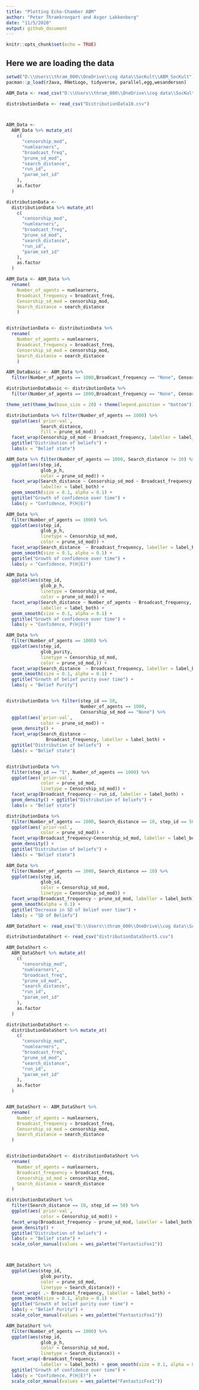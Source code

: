 ```yaml
---
title: "Plotting Echo-Chamber ABM"
author: "Peter Thramkrongart and Asger Lakkenborg"
date: "11/5/2020"
output: github_document
---
```


```r
knitr::opts_chunk$set(echo = TRUE)
```

## Here we are loading the data
```r

setwd("D:\\Users\\thram_000\\OneDrive\\cog data\\SocKult\\ABM_SocKult")
pacman::p_load(rJava, RNetLogo, tidyverse, parallel,egg,wesanderson)

ABM_Data <- read_csv("D:\\Users\\thram_000\\OneDrive\\cog data\\SocKult\\ABM_SocKult\\ABM_Data10.csv")

distributionData <- read_csv("DistributionData10.csv")



ABM_Data <-
  ABM_Data %>% mutate_at(
    c(
      "censorship_mod",
      "numlearners",
      "broadcast_freq",
      "prune_sd_mod",
      "search_distance",
      "run_id",
      "param_set_id"
    ),
    as.factor
  )

distributionData <-
  distributionData %>% mutate_at(
    c(
      "censorship_mod",
      "numlearners",
      "broadcast_freq",
      "prune_sd_mod",
      "search_distance",
      "run_id",
      "param_set_id"
    ),
    as.factor
  ) 

ABM_Data <- ABM_Data %>% 
  rename(
    Number_of_agents = numlearners,
    Broadcast_frequency = broadcast_freq,
    Censorship_sd_mod = censorship_mod,
    Search_distance = search_distance
    )


distributionData <- distributionData %>% 
  rename(
    Number_of_agents = numlearners,
    Broadcast_frequency = broadcast_freq,
    Censorship_sd_mod = censorship_mod,
    Search_distance = search_distance
    )

ABM_DataBasic <- ABM_Data %>% 
  filter(Number_of_agents == 1000,Broadcast_frequency == "None", Censorship_sd_mod == "None")

distributionDataBasic <- distributionData %>% 
  filter(Number_of_agents == 1000,Broadcast_frequency == "None", Censorship_sd_mod == "None")

theme_set(theme_bw(base_size = 20) + theme(legend.position = "bottom"))

```


```r

distributionData %>% filter(Number_of_agents == 1000) %>%
  ggplot(aes(`prior-val`,
             Search_distance,
             fill = prune_sd_mod))  +
  facet_wrap(Censorship_sd_mod ~ Broadcast_frequency, labeller = label_both) + geom_boxplot(outlier.size = 0.1) +
  ggtitle("Distribution of beliefs") +
  labs(x = "Belief state")


```




```r
ABM_Data %>% filter(Number_of_agents == 1000, Search_distance != 10) %>%
  ggplot(aes(step_id,
             glob_p_h,
             color = prune_sd_mod)) +
  facet_wrap(Search_distance ~ Censorship_sd_mod ~ Broadcast_frequency,
             labeller = label_both) +
  geom_smooth(size = 0.1, alpha = 0.1) +
  ggtitle("Growth of confidence over time") +
  labs(y = "Confidence, P(H|E)")

```

```r
ABM_Data %>%
  filter(Number_of_agents == 1000) %>%
  ggplot(aes(step_id,
             glob_p_h,
             linetype = Censorship_sd_mod,
             color = prune_sd_mod)) +
  facet_wrap(Search_distance  ~ Broadcast_frequency, labeller = label_both) +
  geom_smooth(size = 0.1, alpha = 0.1) +
  ggtitle("Growth of confidence over time") +
  labs(y = "Confidence, P(H|E)")

```

```r
ABM_Data %>%
  ggplot(aes(step_id,
             glob_p_h,
             linetype = Censorship_sd_mod,
             color = prune_sd_mod)) +
  facet_wrap(Search_distance ~ Number_of_agents ~ Broadcast_frequency,
             labeller = label_both) +
  geom_smooth(size = 0.1, alpha = 0.1) +
  ggtitle("Growth of confidence over time") +
  labs(y = "Confidence, P(H|E)")

```

```r
ABM_Data %>%
  filter(Number_of_agents == 1000) %>%
  ggplot(aes(step_id,
             glob_purity,
             linetype = Censorship_sd_mod,
             color = prune_sd_mod,)) +
  facet_wrap(Search_distance  ~ Broadcast_frequency, labeller = label_both) +
  geom_smooth(size = 0.1, alpha = 0.1) +
  ggtitle("Growth of belief purity over time") +
  labs(y = "Belief Purity")



```

```r
distributionData %>% filter(step_id == 50,
                            Number_of_agents == 1000,
                            Censorship_sd_mod == "None") %>%
  ggplot(aes(`prior-val`,
             color = prune_sd_mod)) +
  geom_density() +
  facet_wrap(Search_distance ~
               Broadcast_frequency, labeller = label_both) +
  ggtitle("Distribution of beliefs")  +
  labs(x = "Belief state")



```

```r

distributionData %>%
  filter(step_id == "1", Number_of_agents == 1000) %>%
  ggplot(aes(`prior-val`,
             color = prune_sd_mod,
             linetype = Censorship_sd_mod)) +
  facet_wrap(Broadcast_frequency ~ run_id, labeller = label_both) +
  geom_density() + ggtitle("Distribution of beliefs") +
  labs(x = "Belief state")


```

```r

distributionData %>%
  filter(Number_of_agents == 1000, Search_distance == 10, step_id == 50) %>%
  ggplot(aes(`prior-val`,
             color = prune_sd_mod)) +
  facet_wrap(Broadcast_frequency~Censorship_sd_mod, labeller = label_both) +
  geom_density() +
  ggtitle("Distribution of beliefs") +
  labs(x = "Belief state")


```

```r

ABM_Data %>%
  filter(Number_of_agents == 1000, Search_distance == 10) %>%
  ggplot(aes(step_id,
             glob_sd,
             color = Censorship_sd_mod,
             linetype = Censorship_sd_mod)) +
  facet_wrap(Broadcast_frequency ~ prune_sd_mod, labeller = label_both) +
  geom_smooth(alpha = 0.1) +
  ggtitle("Decrease in SD of belief over time") +
  labs(y = "SD of Beliefs")

```

```r

ABM_DataShort <- read_csv("D:\\Users\\thram_000\\OneDrive\\cog data\\SocKult\\ABM_SocKult\\ABM_DataShort5.csv")

distributionDataShort <- read_csv("distributionDataShort5.csv")

ABM_DataShort <-
  ABM_DataShort %>% mutate_at(
    c(
      "censorship_mod",
      "numlearners",
      "broadcast_freq",
      "prune_sd_mod",
      "search_distance",
      "run_id",
      "param_set_id"
    ),
    as.factor
  )

distributionDataShort <-
  distributionDataShort %>% mutate_at(
    c(
      "censorship_mod",
      "numlearners",
      "broadcast_freq",
      "prune_sd_mod",
      "search_distance",
      "run_id",
      "param_set_id"
    ),
    as.factor
  ) 


ABM_DataShort <- ABM_DataShort %>%
  rename(
    Number_of_agents = numlearners,
    Broadcast_frequency = broadcast_freq,
    Censorship_sd_mod = censorship_mod,
    Search_distance = search_distance
  )


distributionDataShort <- distributionDataShort %>%
  rename(
    Number_of_agents = numlearners,
    Broadcast_frequency = broadcast_freq,
    Censorship_sd_mod = censorship_mod,
    Search_distance = search_distance
  )

```

```r

distributionDataShort %>%
  filter(Search_distance == 10, step_id == 50) %>%
  ggplot(aes(`prior-val`,
             color = Censorship_sd_mod)) +
  facet_wrap(Broadcast_frequency ~ prune_sd_mod, labeller = label_both) +
  geom_density() +
  ggtitle("Distribution of beliefs") +
  labs(x = "Belief state") +
  scale_color_manual(values = wes_palette("FantasticFox1"))




```

```r
ABM_DataShort %>%
  ggplot(aes(step_id,
             glob_purity,
             color = prune_sd_mod,
             linetype = Search_distance)) +
  facet_wrap( .~ Broadcast_frequency, labeller = label_both) +
  geom_smooth(size = 0.1, alpha = 0.1) +
  ggtitle("Growth of belief purity over time") +
  labs(y = "Belief Purity") +
  scale_color_manual(values = wes_palette("FantasticFox1"))

```

```r
ABM_DataShort %>%
  filter(Number_of_agents == 1000) %>%
  ggplot(aes(step_id,
             glob_p_h,
             color = Censorship_sd_mod,
             linetype = Search_distance)) +
  facet_wrap(~Broadcast_frequency,
             labeller = label_both) + geom_smooth(size = 0.1, alpha = 0.1) +
  ggtitle("Growth of confidence over time") +
  labs(y = "Confidence, P(H|E)") +
  scale_color_manual(values = wes_palette("FantasticFox1"))

```

